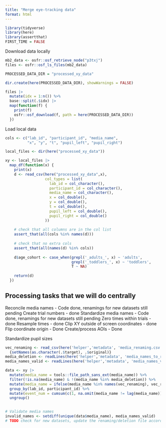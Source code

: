 ```yaml
---
title: "Merge eye-tracking data"
format: html
---
```


```r
library(tidyverse)
library(here)
library(assertthat)
FIRST_TIME = FALSE
```

Download data locally

```r

mb2_data <- osfr::osf_retrieve_node("p3txj")
files <- osfr::osf_ls_files(mb2_data)

PROCESSED_DATA_DIR = "processed_xy_data"

dir.create(here(PROCESSED_DATA_DIR), showWarnings = FALSE)

files |>
  mutate(idx = 1:n()) %>%
  base::split(.$idx) |>
  map(function(f) {
    print(f)
    osfr::osf_download(f, path = here(PROCESSED_DATA_DIR))
  })
```

Load local data

```r
cols <- c("lab_id", "participant_id", "media_name", 
          "x", "y", "t", "pupil_left", "pupil_right")

local_files <- dir(here("processed_xy_data"))

xy <- local_files |>
  map_df(function(x) {
    print(x)
    d <- read_csv(here("processed_xy_data",x),
                  col_types = list(
                    lab_id = col_character(),
                    participant_id = col_character(),
                    media_name = col_character(),
                    x = col_double(),
                    y = col_double(),
                    t = col_double(),
                    pupil_left = col_double(),
                    pupil_right = col_double()
                  ))
    
    # check that all columns are in the col list
    assert_that(all(cols %in% names(d)))
    
    # check that no extra cols
    assert_that(all(names(d) %in% cols))
    
    d$age_cohort <- case_when(grepl('_adults_', x) ~ 'adults',
                              grepl('_toddlers_', x) ~ 'toddlers',
                              T ~ NA)
    
    return(d)
  })
```

## Processing tasks that we will do centrally

Reconcile media names - Code done, renamings for new datasets still pending
Create trial numbers - done
Standardize media names - Code done, renamings for new datasets still pending
Zero times within trials - done
Resample times - done
Clip XY outside of screen coordinates - done
Flip coordinate origin - Done
Create/process AOIs - Done

Standardize pupil sizes



```r

vec_renaming <- read_csv(here('helper','metadata', 'media_renaming.csv')) %>%
  {setNames(as.character(.$target), .$original)}
media_deletion <- readLines(here('helper','metadata', 'media_names_to_remove.txt'))
media_names_valid <- readLines(here('helper','metadata', 'media_names_validate.txt'))

data <- xy |>
  mutate(media_name = tools::file_path_sans_ext(media_name)) %>%
  filter(!is.na(media_name) & !(media_name %in% media_deletion)) %>% 
  mutate(media_name = ifelse(media_name %in% names(vec_renaming), vec_renaming[as.character(media_name)], media_name)) %>% 
  group_by(lab_id, participant_id) %>% 
  mutate(event_num = cumsum(c(1, na.omit(media_name != lag(media_name))))) %>% 
  ungroup()

  
# Validate media names
invalid_names <- setdiff(unique(data$media_name), media_names_valid)
# TODO check for new datasets, update the renaming/deletion file accordingly
```

